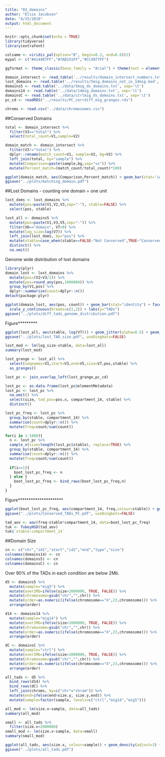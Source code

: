 ```yaml
---
title: "03_domains"
author: "Elsie Jacobson"
date: "4/25/2018"
output: html_document
---
```


```r
knitr::opts_chunk$set(echo = TRUE)
library(tidyverse)
library(extrafont)

colsame <- viridis_pal(option="B", begin=0.2, end=0.8)(2)
mypal <- c("#414487FF","#7AD151FF","#CC4977FF")

ggformat <- theme_classic(base_family = "Arial") + theme(text = element_text(size = 20))
```

```r
domain_intersect <- read.table('../results/domain_intersect_numbers.txt', sep="\t")
lost_domains <- read.table('../results/5mig_domains_not_in_14mig.bed', sep="\t")
domains5 <- read.table('../data/5mig_ds_domains.txt', sep='\t')
domains14 <- read.table('../data/14mig_domains.txt', sep='\t')
domainsC <- read.table('../data/ctrlmig_ds_domains.txt', sep='\t')
pc_cd <- readRDS("../results/PC_corrdiff_mig_granges.rds")

chroms <- read.csv("../data/chromosomes.csv")
```

##Conserved Domains

```r
total <- domain_intersect %>%
  filter(V3=="total") %>%
  select(total_count=V1,sample=V2)

domain_match <- domain_intersect %>%
  filter(V3!="total") %>%
  dplyr::rename(match_count=V1, sample=V2, bg=V3) %>%
  left_join(total, by="sample") %>%
  mutate(Comparison=paste(sample,bg,sep="vs")) %>%
  mutate(Percent_match=(match_count/total_count)*100)

ggplot(domain_match, aes(Comparison,Percent_match)) + geom_bar(stat='identity', width=0.5) + ggformat + coord_cartesian(ylim=c(0,100)) + labs(x="Pore size", y="Conserved domains (%)") + scale_x_discrete(labels=c("14µm v control","5µm v 14µm", "5µm v control"))
ggsave("../plots/matching_domain.pdf")
```

##Lost Domains - counting one domain = one unit

```r
lost_doms <- lost_domains %>%
  mutate(pos=paste(V1,V2,V3,sep="-"), stable=FALSE) %>%
  select(pos, stable)

lost_all <- domains5 %>%
  mutate(pos=paste(V1,V3,V5,sep="-")) %>%
  filter(V6=="domain", V7>0) %>%
  mutate(log_size=log(V7)) %>%
  left_join(lost_doms, by="pos") %>%
  mutate(stable=case_when(stable==FALSE~"Not Conserved",TRUE~"Conserved")) %>%
  distinct() %>%
  na.omit()
```

Genome wide distribution of lost domains

```r
library(plyr)
domain_lost <- lost_domains %>%
  mutate(pos=(V2+V3/2)) %>%
  mutate(pos=round_any(pos,1000000)) %>%
  group_by(V1,pos) %>%
  dplyr::summarise(count=dplyr::n())
detach(package:plyr)
```

```r
ggplot(domain_lost, aes(pos, count)) + geom_bar(stat="identity") + facet_wrap(~V1, scales = "free_x") + ggformat + theme(axis.title.x=element_blank(),axis.text.x=element_blank(),axis.ticks.x=element_blank()) +
  scale_y_continuous(breaks=c(1,2)) + labs(y="TADs")
ggsave("../plots/diff_tads_genome_distribution.pdf")
```

Figure*********

```r
ggplot(lost_all, aes(stable, log(V7))) + geom_jitter(alpha=0.5) + geom_boxplot() + ggformat + labs(x="TAD",y="Log(Size)")
ggsave("../plots/lost_TAD_size.pdf", useDingbats=FALSE)
```

```r
lost_mod <- lm(log_size~stable, data=lost_all)
summary(lost_mod)
```



```r
lost_grange <- lost_all %>%
  select(seqnames=V1,start=V3,end=V5,size=V7,pos,stable) %>%
  as_granges()

lost_pc <- join_overlap_left(lost_grange,pc_cd)

lost_pc <- as.data.frame(lost_pc@elementMetadata)
lost_pc <- lost_pc %>%
  na.omit() %>%
  select(size, tad_pos=pos.x, compartment_14, stable) %>%
  distinct()

lost_pc_freq <- lost_pc %>%
  group_by(stable, compartment_14) %>%
  summarise(count=dplyr::n()) %>%
  mutate(freq=count/sum(count))
```

```r
for(i in 1:1000){
  n <- lost_pc %>%
  sample_n(size=length(lost_pc$stable), replace=TRUE) %>%
  group_by(stable, compartment_14) %>%
  summarise(count=dplyr::n()) %>%
  mutate(freq=count/sum(count))
  
  if(i==1){
    boot_lost_pc_freq <- n
  } else {
    boot_lost_pc_freq <- bind_rows(boot_lost_pc_freq,n)
  }
}
```

Figure*********************

```r
ggplot(boot_lost_pc_freq, aes(compartment_14, freq,colour=stable)) + geom_boxplot(position="dodge") + scale_colour_manual(values=coldir) + ggformat + labs(x="Compartment",y="Proportion", colour="TAD") + theme(legend.position=c(0.8,0.8))
ggsave("../plots/Conserved_TADs_PC.pdf", useDingbats=FALSE)
```

```r
tad_aov <- aov(freq~stable*compartment_14, data=boot_lost_pc_freq)
tuk <- TukeyHSD(tad_aov)
tuk$`stable:compartment_14`
```

##Domain Size

```r
cn <- c("chr","id1","start","id2","end","type","size")
colnames(domains14) <- cn
colnames(domains5) <- cn
colnames(domainsC) <- cn
```

Over 90% of the TADs in each condition are below 2Mb.

```r
d5 <- domains5 %>%
  mutate(sample="mig5") %>%
  mutate(over2Mb=ifelse(size>2000000, TRUE, FALSE)) %>%
  mutate(chromosome=gsub("chr","",chr)) %>%
  mutate(order=as.numeric(ifelse(chromosome=="X",23,chromosome))) %>%
  arrange(order)

d14 <- domains14 %>%
  mutate(sample="mig14") %>%
  mutate(over2Mb=ifelse(size>2000000, TRUE, FALSE)) %>%
  mutate(chromosome=gsub("chr","",chr)) %>%
  mutate(order=as.numeric(ifelse(chromosome=="X",23,chromosome))) %>%
  arrange(order)

dC <- domainsC %>%
  mutate(sample="ctrl") %>%
  mutate(over2Mb=ifelse(size>2000000, TRUE, FALSE)) %>%
  mutate(chromosome=gsub("chr","",chr)) %>%
  mutate(order=as.numeric(ifelse(chromosome=="X",23,chromosome))) %>%
  arrange(order)

all_tads <- d5 %>%
  bind_rows(d14) %>%
  bind_rows(dC) %>%
  left_join(chroms, by=c("chr"="chrom")) %>%
  mutate(end=ifelse(end>size.y, size.y,end)) %>%
  mutate(sample=factor(sample, levels=c("ctrl","mig14","mig5")))
```

```r
all_mod <- lm(size.x~sample, data=all_tads)
summary(all_mod)

small <- all_tads %>%
  filter(size.x<2000000)
small_mod <- lm(size.x~sample, data=small)
summary(small_mod)
```

```r
ggplot(all_tads, aes(size.x, colour=sample)) + geom_density(adjust=3) + coord_cartesian(xlim = c(0, 2000000)) + theme_classic(base_family = "Arial") + theme(legend.justification=c(1,1), text = element_text(size = 20), legend.position=c(0.8,0.8)) + labs(x="TAD size (bp)", y="Density") + scale_color_manual(values=mypal,labels = c("Unmigrated","14µm pores","5µm pores"), "Control" )
ggsave("../plots/all_tads.pdf")
```